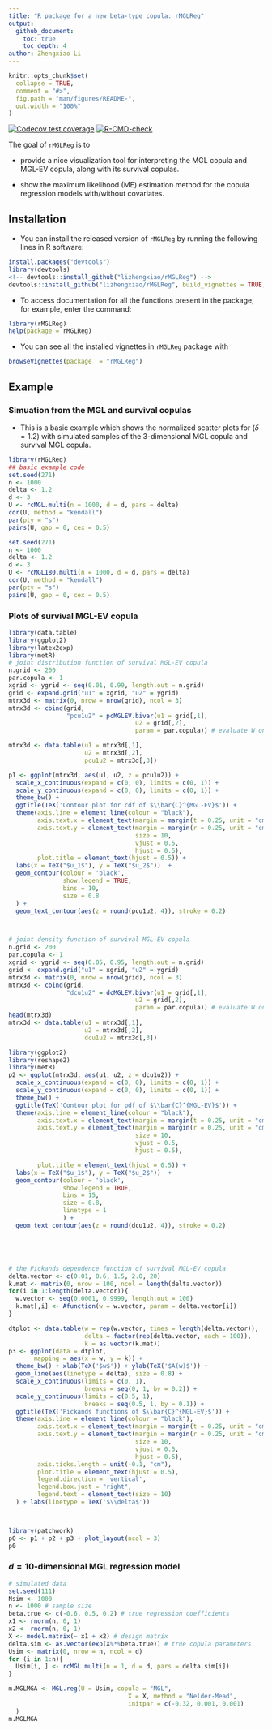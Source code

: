 ```yaml
---
title: "R package for a new beta-type copula: rMGLReg"
output: 
  github_document:
    toc: true
    toc_depth: 4
author: Zhengxiao Li
---
```


<!-- README.md is generated from README.Rmd. Please edit that file -->

```r
knitr::opts_chunk$set(
  collapse = TRUE,
  comment = "#>",
  fig.path = "man/figures/README-",
  out.width = "100%"
)
```

<!-- # rMGLReg -->

<!-- badges: start -->
[![Codecov test coverage](https://codecov.io/gh/lizhengxiao/rMGLReg/branch/main/graph/badge.svg)](https://codecov.io/gh/lizhengxiao/rMGLReg?branch=main)
[![R-CMD-check](https://github.com/lizhengxiao/rMGLReg/workflows/R-CMD-check/badge.svg)](https://github.com/lizhengxiao/rMGLReg/actions)
<!-- badges: end -->

The goal of ``rMGLReg`` is to 

- provide a nice visualization tool for interpreting the MGL copula and MGL-EV copula, along with its survival copulas.

- show the maximum likelihood (ME) estimation method for the copula regression models with/without covariates.


## Installation

- You can install the released version of ``rMGLReg`` by running the following lines in R software: 

``` r
install.packages("devtools")
library(devtools)
<!-- devtools::install_github("lizhengxiao/rMGLReg") -->
devtools::install_github("lizhengxiao/rMGLReg", build_vignettes = TRUE, force = TRUE)
```

 
- To access documentation for all the functions present in the package; for example, enter the command:

``` r
library(rMGLReg)
help(package = rMGLReg)
```




- You can see all the installed vignettes in ``rMGLReg`` package with

``` r
browseVignettes(package  = "rMGLReg")
```

## Example

### Simuation from the MGL and survival copulas

- This is a basic example which shows 
the	normalized scatter plots for ($\delta=1.2$)
			with simulated samples of the 3-dimensional
         MGL copula  and survival MGL copula.

```r
library(rMGLReg)
## basic example code
set.seed(271)
n <- 1000
delta <- 1.2
d <- 3
U <- rcMGL.multi(n = 1000, d = d, pars = delta)
cor(U, method = "kendall")
par(pty = "s")
pairs(U, gap = 0, cex = 0.5)
```

```r
set.seed(271)
n <- 1000
delta <- 1.2
d <- 3
U <- rcMGL180.multi(n = 1000, d = d, pars = delta)
cor(U, method = "kendall")
par(pty = "s")
pairs(U, gap = 0, cex = 0.5)
```


### Plots of survival MGL-EV copula

```r
library(data.table)
library(ggplot2)
library(latex2exp)
library(metR)
# joint distribution function of survival MGL-EV copula
n.grid <- 200
par.copula <- 1
xgrid <- ygrid <- seq(0.01, 0.99, length.out = n.grid)
grid <- expand.grid("u1" = xgrid, "u2" = ygrid)
mtrx3d <- matrix(0, nrow = nrow(grid), ncol = 3)
mtrx3d <- cbind(grid, 
                "pcu1u2" = pcMGLEV.bivar(u1 = grid[,1], 
                                   u2 = grid[,2], 
                                   param = par.copula)) # evaluate W on 'grid'

mtrx3d <- data.table(u1 = mtrx3d[,1], 
                     u2 = mtrx3d[,2], 
                     pcu1u2 = mtrx3d[,3])

p1 <- ggplot(mtrx3d, aes(u1, u2, z = pcu1u2)) + 
  scale_x_continuous(expand = c(0, 0), limits = c(0, 1)) + 
  scale_y_continuous(expand = c(0, 0), limits = c(0, 1)) + 
  theme_bw() + 
  ggtitle(TeX('Contour plot for cdf of $\\bar{C}^{MGL-EV}$')) + 
  theme(axis.line = element_line(colour = "black"),
        axis.text.x = element_text(margin = margin(t = 0.25, unit = "cm")),
        axis.text.y = element_text(margin = margin(r = 0.25, unit = "cm"),
                                   size = 10, 
                                   vjust = 0.5, 
                                   hjust = 0.5),
        plot.title = element_text(hjust = 0.5)) + 
  labs(x = TeX("$u_1$"), y = TeX("$u_2$"))  + 
  geom_contour(colour = 'black', 
               show.legend = TRUE,
               bins = 10,
               size = 0.8
  ) + 
  geom_text_contour(aes(z = round(pcu1u2, 4)), stroke = 0.2)



# joint density function of survival MGL-EV copula
n.grid <- 200
par.copula <- 1
xgrid <- ygrid <- seq(0.05, 0.95, length.out = n.grid)
grid <- expand.grid("u1" = xgrid, "u2" = ygrid)
mtrx3d <- matrix(0, nrow = nrow(grid), ncol = 3)
mtrx3d <- cbind(grid, 
                "dcu1u2" = dcMGLEV.bivar(u1 = grid[,1], 
                                   u2 = grid[,2], 
                                   param = par.copula)) # evaluate W on 'grid'
head(mtrx3d)
mtrx3d <- data.table(u1 = mtrx3d[,1], 
                     u2 = mtrx3d[,2], 
                     dcu1u2 = mtrx3d[,3])

library(ggplot2)
library(reshape2)
library(metR)
p2 <- ggplot(mtrx3d, aes(u1, u2, z = dcu1u2)) + 
  scale_x_continuous(expand = c(0, 0), limits = c(0, 1)) + 
  scale_y_continuous(expand = c(0, 0), limits = c(0, 1)) + 
  theme_bw() + 
  ggtitle(TeX('Contour plot for pdf of $\\bar{C}^{MGL-EV}$')) + 
  theme(axis.line = element_line(colour = "black"),
        axis.text.x = element_text(margin = margin(t = 0.25, unit = "cm")),
        axis.text.y = element_text(margin = margin(r = 0.25, unit = "cm"),
                                   size = 10, 
                                   vjust = 0.5, 
                                   hjust = 0.5),

        plot.title = element_text(hjust = 0.5)) + 
  labs(x = TeX("$u_1$"), y = TeX("$u_2$"))  + 
  geom_contour(colour = 'black', 
               show.legend = TRUE,
               bins = 15, 
               size = 0.8, 
               linetype = 1
               ) + 
  geom_text_contour(aes(z = round(dcu1u2, 4)), stroke = 0.2)





# the Pickands dependence function of survival MGL-EV copula
delta.vector <- c(0.01, 0.6, 1.5, 2.0, 20)
k.mat <- matrix(0, nrow = 100, ncol = length(delta.vector))
for(i in 1:length(delta.vector)){
  w.vector <- seq(0.0001, 0.9999, length.out = 100)
  k.mat[,i] <- Afunction(w = w.vector, param = delta.vector[i])
}

dtplot <- data.table(w = rep(w.vector, times = length(delta.vector)),
                     delta = factor(rep(delta.vector, each = 100)),
                     k = as.vector(k.mat))
p3 <- ggplot(data = dtplot, 
       mapping = aes(x = w, y = k)) + 
  theme_bw() + xlab(TeX('$w$')) + ylab(TeX('$A(w)$')) + 
  geom_line(aes(linetype = delta), size = 0.8) +
  scale_x_continuous(limits = c(0, 1),
                     breaks = seq(0, 1, by = 0.2)) +
  scale_y_continuous(limits = c(0.5, 1),
                     breaks = seq(0.5, 1, by = 0.1)) +
  ggtitle(TeX('Pickands functions of $\\bar{C}^{MGL-EV}$')) + 
  theme(axis.line = element_line(colour = "black"),
        axis.text.x = element_text(margin = margin(t = 0.25, unit = "cm")),
        axis.text.y = element_text(margin = margin(r = 0.25, unit = "cm"),
                                   size = 10,
                                   vjust = 0.5,
                                   hjust = 0.5),
        axis.ticks.length = unit(-0.1, "cm"),
        plot.title = element_text(hjust = 0.5),
        legend.direction = 'vertical',
        legend.box.just = "right",
        legend.text = element_text(size = 10)
  ) + labs(linetype = TeX('$\\delta$'))




```


```r
library(patchwork)
p0 <- p1 + p2 + p3 + plot_layout(ncol = 3)
p0

```


### $d=10$-dimensional MGL regression model

```r
# simulated data
set.seed(111)
Nsim <- 1000
n <- 1000 # sample size
beta.true <- c(-0.6, 0.5, 0.2) # true regression coefficients
x1 <- rnorm(n, 0, 1)
x2 <- rnorm(n, 0, 1)
X <- model.matrix(~ x1 + x2) # design matrix
delta.sim <- as.vector(exp(X%*%beta.true)) # true copula parameters
Usim <- matrix(0, nrow = n, ncol = d)
for (i in 1:n){
  Usim[i, ] <- rcMGL.multi(n = 1, d = d, pars = delta.sim[i])
}

m.MGLMGA <- MGL.reg(U = Usim, copula = "MGL",
                                 X = X, method = "Nelder-Mead",
                                 initpar = c(-0.32, 0.001, 0.001)
  )
m.MGLMGA


```
